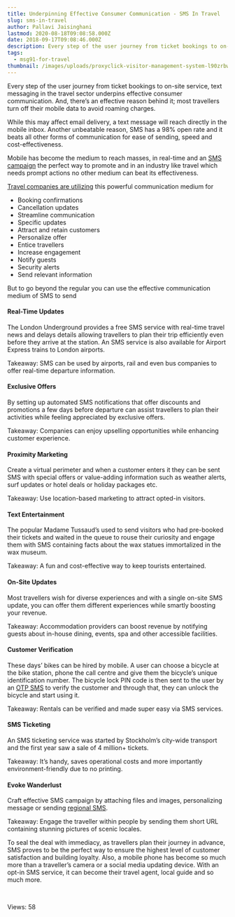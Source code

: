 ```yaml
---
title: Underpinning Effective Consumer Communication - SMS In Travel
slug: sms-in-travel
author: Pallavi Jaisinghani
lastmod: 2020-08-18T09:08:58.000Z
date: 2018-09-17T09:08:46.000Z
description: Every step of the user journey from ticket bookings to on-site service, text messaging in the travel sector underpins effective consumer communication. And, there’s an effective reason behind it; most travellers turn off their mobile data to avoid roaming charges.
tags:
  - msg91-for-travel
thumbnail: /images/uploads/proxyclick-visitor-management-system-l90zrbwvcoe-unsplash.jpg
---
```


Every step of the user journey from ticket bookings to on-site service, text messaging in the travel sector underpins effective consumer communication. And, there’s an effective reason behind it; most travellers turn off their mobile data to avoid roaming charges. 


While this may affect email delivery, a text message will reach directly in the mobile inbox. Another unbeatable reason, SMS has a 98% open rate and it beats all other forms of communication for ease of sending, speed and cost-effectiveness.


Mobile has become the medium to reach masses, in real-time and an [SMS campaign](https://msg91.com/case-studies/tag/food-travel-and-hospitality) the perfect way to promote and in an industry like travel which needs prompt actions no other medium can beat its effectiveness.


[Travel companies are utilizing](https://msg91.com/case-studies/ixigo) this powerful communication medium for


* Booking confirmations
* Cancellation updates
* Streamline communication
* Specific updates
* Attract and retain customers
* Personalize offer
* Entice travellers
* Increase engagement
* Notify guests
* Security alerts
* Send relevant information


But to go beyond the regular you can use the effective communication medium of SMS to send


#### **Real-Time Updates**


The London Underground provides a free SMS service with real-time travel news and delays details allowing travellers to plan their trip efficiently even before they arrive at the station. An SMS service is also available for Airport Express trains to London airports.


Takeaway: SMS can be used by airports, rail and even bus companies to offer real-time departure information.


#### **Exclusive Offers**


By setting up automated SMS notifications that offer discounts and promotions a few days before departure can assist travellers to plan their activities while feeling appreciated by exclusive offers.


Takeaway: Companies can enjoy upselling opportunities while enhancing customer experience.


#### **Proximity Marketing**


Create a virtual perimeter and when a customer enters it they can be sent SMS with special offers or value-adding information such as weather alerts, surf updates or hotel deals or holiday packages etc.


Takeaway: Use location-based marketing to attract opted-in visitors.


#### **Text Entertainment**


The popular Madame Tussaud’s used to send visitors who had pre-booked their tickets and waited in the queue to rouse their curiosity and engage them with SMS containing facts about the wax statues immortalized in the wax museum.


Takeaway: A fun and cost-effective way to keep tourists entertained.


#### **On-Site Updates**


Most travellers wish for diverse experiences and with a single on-site SMS update, you can offer them different experiences while smartly boosting your revenue.


Takeaway: Accommodation providers can boost revenue by notifying guests about in-house dining, events, spa and other accessible facilities.


#### **Customer Verification**


These days’ bikes can be hired by mobile. A user can choose a bicycle at the bike station, phone the call centre and give them the bicycle’s unique identification number. The bicycle lock PIN code is then sent to the user by an [OTP SMS](https://msg91.com/otp) to verify the customer and through that, they can unlock the bicycle and start using it.


Takeaway: Rentals can be verified and made super easy via SMS services.


#### **SMS Ticketing**


An SMS ticketing service was started by Stockholm’s city-wide transport and the first year saw a sale of 4 million+ tickets.


Takeaway: It’s handy, saves operational costs and more importantly environment-friendly due to no printing.


#### **Evoke Wanderlust**


Craft effective SMS campaign by attaching files and images, personalizing message or sending [regional SMS](https://msg91.com/sms).


Takeaway: Engage the traveller within people by sending them short URL containing stunning pictures of scenic locales.


To seal the deal with immediacy, as travellers plan their journey in advance, SMS proves to be the perfect way to ensure the highest level of customer satisfaction and building loyalty. Also, a mobile phone has become so much more than a traveller’s camera or a social media updating device. With an opt-in SMS service, it can become their travel agent, local guide and so much more. 


 


 Views: 58



